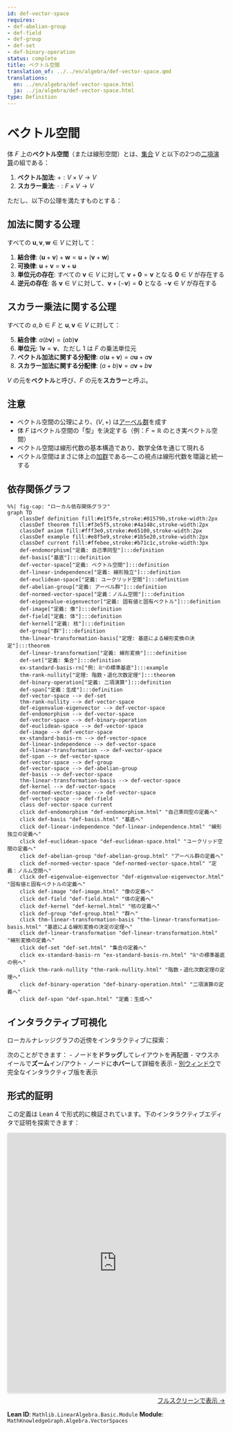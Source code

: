 ```yaml
---
id: def-vector-space
requires:
- def-abelian-group
- def-field
- def-group
- def-set
- def-binary-operation
status: complete
title: ベクトル空間
translation_of: ../../en/algebra/def-vector-space.qmd
translations:
  en: ../en/algebra/def-vector-space.html
  ja: ../ja/algebra/def-vector-space.html
type: Definition
---
```


# ベクトル空間 {#def-vector-space}

体 $F$ 上の**ベクトル空間**（または線形空間）とは、[集合](../logic-set-theory/def-set.qmd) $V$ と以下の2つの[二項演算](def-binary-operation.qmd)の組である：

1. **ベクトル加法**: $+ : V \times V \to V$
2. **スカラー乗法**: $\cdot : F \times V \to V$

ただし、以下の公理を満たすものとする：

## 加法に関する公理

すべての $\mathbf{u}, \mathbf{v}, \mathbf{w} \in V$ に対して：

1. **結合律**: $(\mathbf{u} + \mathbf{v}) + \mathbf{w} = \mathbf{u} + (\mathbf{v} + \mathbf{w})$
2. **可換律**: $\mathbf{u} + \mathbf{v} = \mathbf{v} + \mathbf{u}$
3. **単位元の存在**: すべての $\mathbf{v} \in V$ に対して $\mathbf{v} + \mathbf{0} = \mathbf{v}$ となる $\mathbf{0} \in V$ が存在する
4. **逆元の存在**: 各 $\mathbf{v} \in V$ に対して、$\mathbf{v} + (-\mathbf{v}) = \mathbf{0}$ となる $-\mathbf{v} \in V$ が存在する

## スカラー乗法に関する公理

すべての $a, b \in F$ と $\mathbf{u}, \mathbf{v} \in V$ に対して：

5. **結合律**: $a(b\mathbf{v}) = (ab)\mathbf{v}$
6. **単位元**: $1\mathbf{v} = \mathbf{v}$、ただし $1$ は $F$ の乗法単位元
7. **ベクトル加法に関する分配律**: $a(\mathbf{u} + \mathbf{v}) = a\mathbf{u} + a\mathbf{v}$
8. **スカラー加法に関する分配律**: $(a + b)\mathbf{v} = a\mathbf{v} + b\mathbf{v}$

$V$ の元を**ベクトル**と呼び、$F$ の元を**スカラー**と呼ぶ。

## 注意

- ベクトル空間の公理により、$(V, +)$ は[アーベル群](def-abelian-group.qmd)を成す
- 体 $F$ はベクトル空間の「型」を決定する（例：$F = \mathbb{R}$ のとき実ベクトル空間）
- ベクトル空間は線形代数の基本構造であり、数学全体を通じて現れる
- ベクトル空間はまさに体上の[加群](def-module.qmd)である―この視点は線形代数を環論と統一する

## 依存関係グラフ

```mermaid
%%| fig-cap: "ローカル依存関係グラフ"
graph TD
    classDef definition fill:#e1f5fe,stroke:#01579b,stroke-width:2px
    classDef theorem fill:#f3e5f5,stroke:#4a148c,stroke-width:2px
    classDef axiom fill:#fff3e0,stroke:#e65100,stroke-width:2px
    classDef example fill:#e8f5e9,stroke:#1b5e20,stroke-width:2px
    classDef current fill:#ffebee,stroke:#b71c1c,stroke-width:3px
    def-endomorphism["定義: 自己準同型"]:::definition
    def-basis["基底"]:::definition
    def-vector-space["定義: ベクトル空間"]:::definition
    def-linear-independence["定義: 線形独立"]:::definition
    def-euclidean-space["定義: ユークリッド空間"]:::definition
    def-abelian-group["定義: アーベル群"]:::definition
    def-normed-vector-space["定義：ノルム空間"]:::definition
    def-eigenvalue-eigenvector["定義: 固有値と固有ベクトル"]:::definition
    def-image["定義: 像"]:::definition
    def-field["定義: 体"]:::definition
    def-kernel["定義: 核"]:::definition
    def-group["群"]:::definition
    thm-linear-transformation-basis["定理: 基底による線形変換の決定"]:::theorem
    def-linear-transformation["定義: 線形変換"]:::definition
    def-set["定義: 集合"]:::definition
    ex-standard-basis-rn["例: ℝⁿの標準基底"]:::example
    thm-rank-nullity["定理: 階数・退化次数定理"]:::theorem
    def-binary-operation["定義: 二項演算"]:::definition
    def-span["定義：生成"]:::definition
    def-vector-space --> def-set
    thm-rank-nullity --> def-vector-space
    def-eigenvalue-eigenvector --> def-vector-space
    def-endomorphism --> def-vector-space
    def-vector-space --> def-binary-operation
    def-euclidean-space --> def-vector-space
    def-image --> def-vector-space
    ex-standard-basis-rn --> def-vector-space
    def-linear-independence --> def-vector-space
    def-linear-transformation --> def-vector-space
    def-span --> def-vector-space
    def-vector-space --> def-group
    def-vector-space --> def-abelian-group
    def-basis --> def-vector-space
    thm-linear-transformation-basis --> def-vector-space
    def-kernel --> def-vector-space
    def-normed-vector-space --> def-vector-space
    def-vector-space --> def-field
    class def-vector-space current
    click def-endomorphism "def-endomorphism.html" "自己準同型の定義へ"
    click def-basis "def-basis.html" "基底へ"
    click def-linear-independence "def-linear-independence.html" "線形独立の定義へ"
    click def-euclidean-space "def-euclidean-space.html" "ユークリッド空間の定義へ"
    click def-abelian-group "def-abelian-group.html" "アーベル群の定義へ"
    click def-normed-vector-space "def-normed-vector-space.html" "定義：ノルム空間へ"
    click def-eigenvalue-eigenvector "def-eigenvalue-eigenvector.html" "固有値と固有ベクトルの定義へ"
    click def-image "def-image.html" "像の定義へ"
    click def-field "def-field.html" "体の定義へ"
    click def-kernel "def-kernel.html" "核の定義へ"
    click def-group "def-group.html" "群へ"
    click thm-linear-transformation-basis "thm-linear-transformation-basis.html" "基底による線形変換の決定の定理へ"
    click def-linear-transformation "def-linear-transformation.html" "線形変換の定義へ"
    click def-set "def-set.html" "集合の定義へ"
    click ex-standard-basis-rn "ex-standard-basis-rn.html" "ℝⁿの標準基底の例へ"
    click thm-rank-nullity "thm-rank-nullity.html" "階数・退化次数定理の定理へ"
    click def-binary-operation "def-binary-operation.html" "二項演算の定義へ"
    click def-span "def-span.html" "定義：生成へ"
```

## インタラクティブ可視化

ローカルナレッジグラフの近傍をインタラクティブに探索：

::: {.graph-viz data-id="def-vector-space" data-width="700" data-height="500"}
:::

次のことができます：
- ノードを**ドラッグ**してレイアウトを再配置
- マウスホイールで**ズーム**イン/アウト
- ノードに**ホバー**して詳細を表示
- [別ウィンドウ](../../output/interactive/ja/def-vector-space.html){target="_blank"}で完全なインタラクティブ版を表示


## 形式的証明

この定義は Lean 4 で形式的に検証されています。下のインタラクティブエディタで証明を探索できます：

```{=html}
<div class="lean-proof-container" style="margin: 1em 0;">
  <iframe
    src="https://live.lean-lang.org/#url=https://rk0429.github.io/ModernMath/formal/MathKnowledgeGraph/Algebra/VectorSpaces.lean"
    width="100%"
    height="600"
    style="border: 1px solid #ddd; border-radius: 4px; box-shadow: 0 2px 4px rgba(0,0,0,0.1);"
    title="Lean 4 Interactive Proof">
    <p>ブラウザが iframe をサポートしていません。</p>
  </iframe>
  <p style="text-align: right; margin-top: 0.5em;">
    <a href="https://live.lean-lang.org/#url=https://rk0429.github.io/ModernMath/formal/MathKnowledgeGraph/Algebra/VectorSpaces.lean" target="_blank" rel="noopener noreferrer">
      フルスクリーンで表示 →
    </a>
  </p>
</div>
```

**Lean ID**: `Mathlib.LinearAlgebra.Basic.Module`
**Module**: `MathKnowledgeGraph.Algebra.VectorSpaces`
